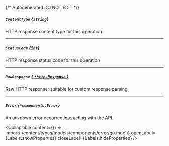 {/* Autogenerated DO NOT EDIT  */}

##### `ContentType` *{`string`}*
HTTP response content type for this operation

---
##### `StatusCode` *{`int`}*
HTTP response status code for this operation

---
##### `RawResponse` [*{ `*http.Response` }*](https://pkg.go.dev/net/http#Response)
Raw HTTP response; suitable for custom response parsing

---
##### `Error` *{`*components.Error`}*
An unknown error occurred interacting with the API.

<Collapsible content={() => import('/content/types/models/components/error/go.mdx')} openLabel={Labels.showProperties} closeLabel={Labels.hideProperties} />



